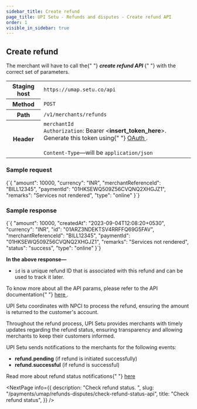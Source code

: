 ```yaml
---
sidebar_title: Create refund
page_title: UPI Setu - Refunds and disputes - Create refund API
order: 1
visible_in_sidebar: true
---
```


## Create refund

<p>
  The merchant will have to call the{" "}
  <b>
    <i>create refund API</i>
  </b>{" "}
  with the correct set of parameters.
</p>

<table>
  <tbody>
    <tr>
      <th>Staging host</th>
      <td>
        <code>https://umap.setu.co/api</code>
      </td>
    </tr>
    <tr>
      <th>Method</th>
      <td>
        <code>POST</code>
      </td>
    </tr>
    <tr>
      <th>Path</th>
      <td>
        <code>/v1/merchants/refunds</code>
      </td>
    </tr>
    <tr>
      <th>Header</th>
      <td>
        <code>merchantId</code>
        <br />
        <code>Authorization</code>: Bearer &lt;<b>insert_token_here</b>&gt;.
        Generate this token using{" "}
        <a href="/payments/umap/api-integration" target="_blank">
          OAuth
        </a>
        .<br />
        <br />
        <code>Content-Type</code>—will be <code>application/json</code>
      </td>
    </tr>
  </tbody>
</table>

### Sample request

<CodeBlockWithCopy language="json">
  {`{
    "amount": 10000,
    "currency": "INR",
    "merchantReferenceId": "BILL12345",
    "paymentId": "01HKSEWQ509Z56CVQNQ2XHGJZ1",
    "remarks": "Services not rendered",
    "type": "online"
}`}
</CodeBlockWithCopy>

### Sample response

<CodeBlockWithCopy language="json">
  {`{
  "amount": 10000,
  "createdAt": "2023-09-04T12:08:20+0530",
  "currency": "INR",
  "id": "01ARZ3NDEKTSV4RRFFQ69G5FAV",
  "merchantReferenceId": "BILL12345",
  "paymentId": "01HKSEWQ509Z56CVQNQ2XHGJZ1",
  "remarks": "Services not rendered",
  "status": "success",
  "type": "online"
}`}
</CodeBlockWithCopy>

<b>In the above response—</b>
<ul>
  <li>
    <code>id</code> is a unique refund ID that is associated with this refund
    and can be used to track it later.
  </li>
</ul>
<p>
  To know more about all the API params, please refer to the API documentation{" "}
  <a
    href="/payments/umap/api-reference#/category~refund/operation~refund#create"
    target="_blank"
  >
    here
  </a>
  .
</p>
<p>
  UPI Setu coordinates with NPCI to process the refund, ensuring the amount is
  returned to the customer's account.
</p>
<p>
  Throughout the refund process, UPI Setu provides merchants with timely updates
  regarding the refund status, ensuring transparency and allowing merchants to
  keep their customers informed.
</p>
<p>UPI Setu sends notifications to the merchants for the following events:</p>
<ul>
  <li>
    <b>refund.pending</b> (if refund is initiated successfully)
  </li>
  <li>
    <b>refund.successful</b> (if refund is successful)
  </li>
</ul>
<p>
  Read more about refund status notifications{" "}
  <a href="/payments/umap/notifications/refunds">here</a>
</p>

<NextPage
  info={{
    description: "Check refund status.  ",
    slug: "/payments/umap/refunds-disputes/check-refund-status-api",
    title: "Check refund status",
  }}
/>
